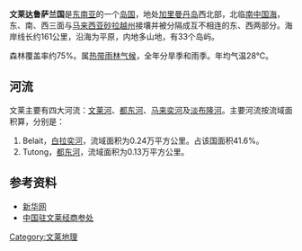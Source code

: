 {{Country geography
|name = 文莱
|map =Map of Brunei Demis.png
|map size = 250px
|continent = [[亚洲|亚洲]]
|region = [[东南亚|东南亚]]
|coordinates =
|area ranking = 世界排名第172
|km area = 5765
|percent land = 
|percent water = 
|km coastline =
|borders =[[马来西亚|马来西亚]]：481.3公里
|highest point = [[巴贡山|巴贡山]] 1,850 m
|lowest point =  [[南中国海|南中国海]] 0 m
|longest river =  
|largest lake =  
}}
'''文莱达鲁萨兰国'''是[[东南亚|东南亚]]的一个[[岛国|岛国]]，地处[[加里曼丹岛|加里曼丹岛]]西北部，北临[[南中国海|南中国海]]，东、南、西三面与[[马来西亚|马来西亚]][[砂拉越州|砂拉越州]]接壤并被分隔成互不相连的东、西两部分。海岸线长约161公里，沿海为平原，内地多山地，有33个岛屿。{{cn}}

森林覆盖率约75%。属[[热带雨林气候|热带雨林气候]]，全年分旱季和雨季。年均气温28℃。{{cn}}

==河流==
文莱主要有四大河流：[[文莱河|文莱河]]、[[都东河|都东河]]、[[马来奕河|马来奕河]]及[[淡布隆河|淡布隆河]]。主要河流按流域面积算，分别是：
# Belait，[[白拉奕河|白拉奕河]]，流域面积为0.24万平方公里。占该国面积41.6%。
# Tutong，[[都东河|都东河]]，流域面积为0.13万平方公里。

==参考资料==
*[http://news.xinhuanet.com/ziliao/2002-06/17/content_444337.htm 新华网] {{Wayback|url=http://news.xinhuanet.com/ziliao/2002-06/17/content_444337.htm |date=20150418010626 }}
*[http://bn.mofcom.gov.cn/aarticle/ddgk/zwdili/200304/20030400081341.html 中国驻文莱经商参处] {{Wayback|url=http://bn.mofcom.gov.cn/aarticle/ddgk/zwdili/200304/20030400081341.html |date=20100110225403 }}

{{亚洲题目|地理}}
{{亚洲地理小作品}}
[[Category:文莱地理|Category:文莱地理]]